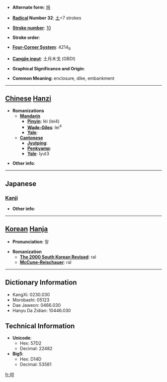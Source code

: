 * '''Alternate form''': [[埓]]

* '''[[Wiktionary:Chinese radical index| Radical]] Number 32''': [[Wiktionary:Chinese radical index 土|土]]+7 strokes

* '''[[Wiktionary:Chinese total strokes index|Stroke number]]''': [[Wiktionary:Chinese total strokes index 10|10]]

* '''Stroke order''': 

* '''[[Wiktionary:Chinese four corner index|Four-Corner System]]''': 4214<sub>9</sub>

* '''[[Wiktionary:Chinese Cangjie index|Cangjie input]]''': 土月木戈 (GBDI)

* '''Graphical Significance and Origin''': 

* '''Common Meaning''': enclosure, dike, embankment

----

== [[Chinese]] [[Hanzi]] ==

* '''Romanizations'''
** '''[[Mandarin]]'''
*** '''[[Pinyin]]''': lèi (lei4)
*** '''[[Wade-Giles]]''': lei<sup>4</sup>
*** '''[[Yale]]''': 
** '''[[Cantonese]]'''
*** '''[[Jyutping]]''':
*** '''[[Penkyamp]]''': 
*** '''[[Yale]]''': lyut3

* '''Other info''': 

----

==Japanese==
===[[Kanji]]===
{{kanji|on readings=[[らち]] (rachi), [[らつ]] (ratsu), [[れつ]] (retsu)|kun readings=[[かこい]] (kakoi), [[かき]] (kaki)}}

* '''Other info''':  

----

== [[Korean]] [[Hanja]] ==

* '''Pronunciation''': 랄

* '''Romanization'''
** '''[[The 2000 South Korean Revised Romanization|The 2000 South Korean Revised]]''': ral
** '''[[McCune-Reischauer]]''': ral

----

== Dictionary Information ==

* KangXi: 0230.030
* Morobashi: 05123
* Dae Jaweon: 0466.030
* Hanyu Da Zidian: 10446.030

== Technical Information ==

* '''Unicode''':
** Hex: 57D2
** Decimal: 22482
* '''Big5''':
** Hex: D14D
** Decimal: 53581

[[fr:埒]]